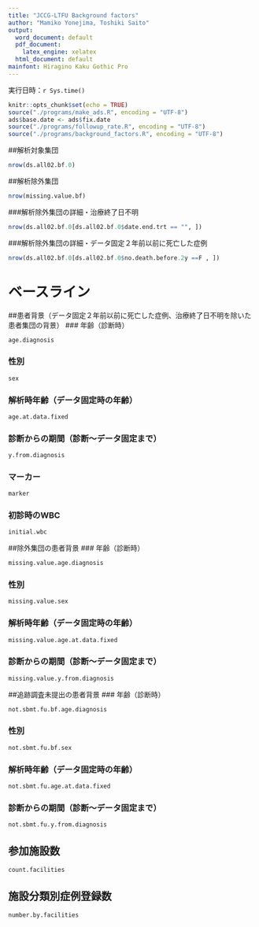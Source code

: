 ```yaml
---
title: "JCCG-LTFU Background factors"
author: "Mamiko Yonejima, Toshiki Saito"
output:
  word_document: default
  pdf_document:
    latex_engine: xelatex
  html_document: default
mainfont: Hiragino Kaku Gothic Pro
---
```

実行日時：`r Sys.time()`

```r
knitr::opts_chunk$set(echo = TRUE)
source("./programs/make_ads.R", encoding = "UTF-8")
ads$base.date <- ads$fix.date
source("./programs/followup_rate.R", encoding = "UTF-8")
source("./programs/background_factors.R", encoding = "UTF-8")
```

##解析対象集団
```r
nrow(ds.all02.bf.0)
```
##解析除外集団
```r
nrow(missing.value.bf)
```
###解析除外集団の詳細・治療終了日不明
```r
nrow(ds.all02.bf.0[ds.all02.bf.0$date.end.trt == "", ])
```
###解析除外集団の詳細・データ固定２年前以前に死亡した症例
```r
nrow(ds.all02.bf.0[ds.all02.bf.0$no.death.before.2y ==F , ])
```

# ベースライン
##患者背景（データ固定２年前以前に死亡した症例、治療終了日不明を除いた患者集団の背景）
### 年齢（診断時）
```r
age.diagnosis
```
### 性別
```r
sex 
```
### 解析時年齢（データ固定時の年齢）
```r
age.at.data.fixed
```
### 診断からの期間（診断～データ固定まで）
```r
y.from.diagnosis
```
### マーカー
```r
marker
```
### 初診時のWBC
```r
initial.wbc
```
##除外集団の患者背景
### 年齢（診断時）
```r
missing.value.age.diagnosis
```
### 性別
```r
missing.value.sex
```
### 解析時年齢（データ固定時の年齢）
```r
missing.value.age.at.data.fixed
```
### 診断からの期間（診断～データ固定まで）
```r
missing.value.y.from.diagnosis
```
##追跡調査未提出の患者背景
### 年齢（診断時）
```r
not.sbmt.fu.bf.age.diagnosis
```
### 性別
```r
not.sbmt.fu.bf.sex
```
### 解析時年齢（データ固定時の年齢）
```r
not.sbmt.fu.age.at.data.fixed
```
### 診断からの期間（診断～データ固定まで）
```r
not.sbmt.fu.y.from.diagnosis
```


## 参加施設数
```r
count.facilities
```


## 施設分類別症例登録数
```r
number.by.facilities
```
